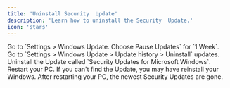 ```yaml
---
title: 'Uninstall Security  Update'
description: 'Learn how to uninstall the Security  Update.'
icon: 'stars'
---
```


<Steps>
    <Step title="First Step">
        Go to `Settings > Windows Update. Choose Pause Updates` for `1 Week`.
    </Step>
    <Step title="Second Step">
        Go to `Settings > Windows Update > Update history > Uninstall` updates.
    </Step>
    <Step title="Third Step">
        Uninstall the Update called `Security Updates for Microsoft Windows`.
    </Step>
    <Step title="Fourth Step">
        Restart your PC.
    </Step>
</Steps>

<Warning>
    If you can't find the Update, you may have reinstall your Windows.
</Warning>

<Info>
    After restarting your PC, the newest Security Updates are gone.
</Info>